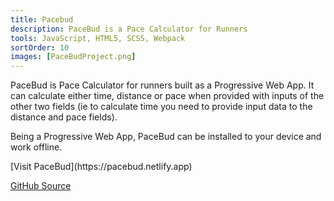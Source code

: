 ```yaml
---
title: Pacebud
description: PaceBud is a Pace Calculator for Runners
tools: JavaScript, HTML5, SCSS, Webpack
sortOrder: 10
images: [PaceBudProject.png]
---
```


PaceBud is Pace Calculator for runners built as a Progressive Web App. It can calculate either time, distance or pace when provided with inputs of the other two fields (ie to calculate time you need to provide input data to the distance and pace fields).

Being a Progressive Web App, PaceBud can be installed to your device and work offline.

<p></p>
<p></p>
[Visit PaceBud](https://pacebud.netlify.app) 

[GitHub Source](https://github.com/MichaelDuToit/PaceBud)
